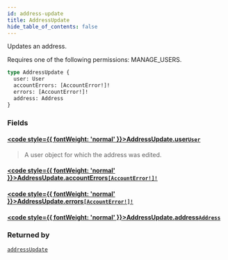 ```yaml
---
id: address-update
title: AddressUpdate
hide_table_of_contents: false
---
```








Updates an address. 

Requires one of the following permissions: MANAGE_USERS.

```graphql
type AddressUpdate {
  user: User
  accountErrors: [AccountError!]!
  errors: [AccountError!]!
  address: Address
}
```


### Fields

#### [<code style={{ fontWeight: 'normal' }}>AddressUpdate.<b>user</b></code>](#)<Bullet />[`User`](../../../developer/api-reference/objects/user) <Badge class="secondary" text="object"/>
> A user object for which the address was edited.
> 

#### [<code style={{ fontWeight: 'normal' }}>AddressUpdate.<b>accountErrors</b></code>](#)<Bullet />[`[AccountError!]!`](../../../developer/api-reference/objects/account-error) <Badge class="secondary" text="non-null"/> <Badge class="secondary" text="object"/>
> 
> 

#### [<code style={{ fontWeight: 'normal' }}>AddressUpdate.<b>errors</b></code>](#)<Bullet />[`[AccountError!]!`](../../../developer/api-reference/objects/account-error) <Badge class="secondary" text="non-null"/> <Badge class="secondary" text="object"/>
> 
> 

#### [<code style={{ fontWeight: 'normal' }}>AddressUpdate.<b>address</b></code>](#)<Bullet />[`Address`](../../../developer/api-reference/objects/address) <Badge class="secondary" text="object"/>
> 
> 



### Returned by

[`addressUpdate`](../../../developer/api-reference/mutations/address-update)  <Badge class="secondary" text="mutation"/>



